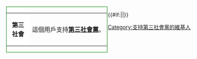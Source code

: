 <div style="float: left; border:solid green 1px; margin: 1px;">
{| cellspacing="0" style="width: 238px; background: #33a3a3;"
| style="width: 45px; height: 45px; background: white; text-align: center; font-size: {{{5|{{{id-s|12}}}}}}pt; color: {{{id-fc|green}}};" | '''第三社會'''
| style="font-size: {{{info-s|8}}}pt; padding: 5pt; line-height: 1.25em; color: {{{info-fc|black}}};" | 這個用戶支持'''[[第三社會黨]]'''。
|}</div>{{#if:{{{nocat|}}}||[[Category:支持第三社會黨的維基人]]}}